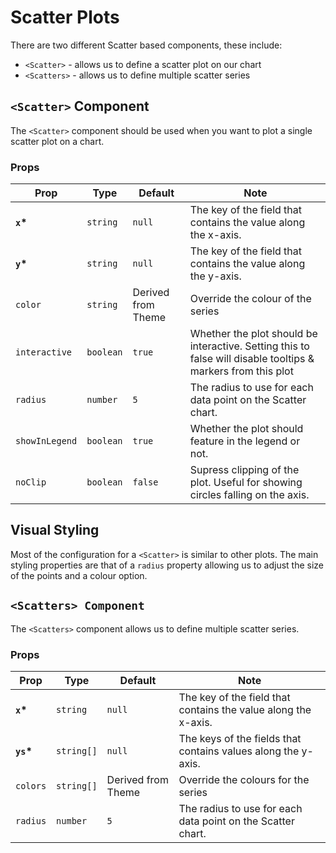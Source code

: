 
<Meta title="XYCharts/Scatter" />

# Scatter Plots

There are two different Scatter based components, these include:

-   `<Scatter>` - allows us to define a scatter plot on our chart
-   `<Scatters>` - allows us to define multiple scatter series

## `<Scatter>` Component

The `<Scatter>` component should be used when you want to plot a single scatter plot on a chart.

<Canvas of={ScatterStories.Basic} />

### Props

| Prop           | Type      | Default            | Note                                                                                                         |
| -------------- | --------- | ------------------ | ------------------------------------------------------------------------------------------------------------ |
| **`x`\***      | `string`  | `null`             | The key of the field that contains the value along the x-axis.                                               |
| **`y`\***      | `string`  | `null`             | The key of the field that contains the value along the y-axis.                                               |
| `color`        | `string`  | Derived from Theme | Override the colour of the series                                                                            |
| `interactive`  | `boolean` | `true`             | Whether the plot should be interactive. Setting this to false will disable tooltips & markers from this plot |
| `radius`       | `number`  | `5`                | The radius to use for each data point on the Scatter chart.                                                  |
| `showInLegend` | `boolean` | `true`             | Whether the plot should feature in the legend or not.                                                        |
| `noClip`       | `boolean` | `false`            | Supress clipping of the plot. Useful for showing circles falling on the axis.                                |

## Visual Styling

Most of the configuration for a `<Scatter>` is similar to other plots. The main styling properties are that of a `radius` property allowing us to adjust the size of the points and a colour option.

<Canvas of={ScatterStories.Radius} />

## `<Scatters> Component`

The `<Scatters>` component allows us to define multiple scatter series.

<Canvas of={ScatterStories.MultipleScatter} />

### Props

| Prop       | Type       | Default            | Note                                                           |
| ---------- | ---------- | ------------------ | -------------------------------------------------------------- |
| **`x`\***  | `string`   | `null`             | The key of the field that contains the value along the x-axis. |
| **`ys`\*** | `string[]` | `null`             | The keys of the fields that contains values along the y-axis.  |
| `colors`   | `string[]` | Derived from Theme | Override the colours for the series                            |
| `radius`   | `number`   | `5`                | The radius to use for each data point on the Scatter chart.    |
